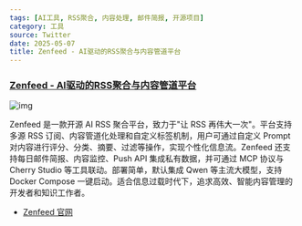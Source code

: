 ```yaml
---
tags: [AI工具, RSS聚合, 内容处理, 邮件简报, 开源项目]
category: 工具
source: Twitter
date: 2025-05-07
title: Zenfeed - AI驱动的RSS聚合与内容管道平台
---
```


### [Zenfeed - AI驱动的RSS聚合与内容管道平台](https://github.com/glidea/zenfeed)

![img](https://img.mengpeng.tech/i/2025/05/11/68203e98f0df1.webp)

Zenfeed 是一款开源 AI RSS 聚合平台，致力于"让 RSS 再伟大一次"。平台支持多源 RSS 订阅、内容管道化处理和自定义标签机制，用户可通过自定义 Prompt 对内容进行评分、分类、摘要、过滤等操作，实现个性化信息流。Zenfeed 还支持每日邮件简报、内容监控、Push API 集成私有数据，并可通过 MCP 协议与 Cherry Studio 等工具联动。部署简单，默认集成 Qwen 等主流大模型，支持 Docker Compose 一键启动。适合信息过载时代下，追求高效、智能内容管理的开发者和知识工作者。

- [Zenfeed 官网](https://zenfeed.xyz)